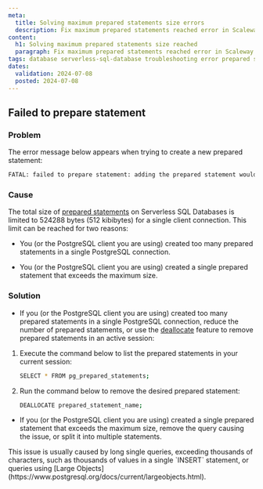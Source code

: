 ```yaml
---
meta:
  title: Solving maximum prepared statements size errors
  description: Fix maximum prepared statements reached error in Scaleway SQL databases.
content:
  h1: Solving maximum prepared statements size reached
  paragraph: Fix maximum prepared statements reached error in Scaleway SQL databases.
tags: database serverless-sql-database troubleshooting error prepared statement maximum size
dates:
  validation: 2024-07-08
  posted: 2024-07-08
---
```


## Failed to prepare statement

### Problem

The error message below appears when trying to create a new prepared statement:

```sh
FATAL: failed to prepare statement: adding the prepared statement would exceed the limit of 524288 bytes for client connection: maximum allowed size of prepared statements for connection reached (SQLSTATE 53400).
```

### Cause

The total size of [prepared statements](https://www.postgresql.org/docs/current/sql-prepare.html) on Serverless SQL Databases is limited to 524288 bytes (512 kibibytes) for a single client connection. This limit can be reached for two reasons:

- You (or the PostgreSQL client you are using) created too many prepared statements in a single PostgreSQL connection.

- You (or the PostgreSQL client you are using) created a single prepared statement that exceeds the maximum size.

### Solution

- If you (or the PostgreSQL client you are using) created too many prepared statements in a single PostgreSQL connection, reduce the number of prepared statements, or use the [deallocate](https://www.postgresql.org/docs/current/sql-deallocate.html) feature to remove prepared statements in an active session:

1. Execute the command below to list the prepared statements in your current session:
    ```sh
    SELECT * FROM pg_prepared_statements;
    ```

2. Run the command below to remove the desired prepared statement:

    ```sh
    DEALLOCATE prepared_statement_name;
    ```

- If you (or the PostgreSQL client you are using) created a single prepared statement that exceeds the maximum size, remove the query causing the issue, or split it into multiple statements.

<Message type="note">
This issue is usually caused by long single queries, exceeding thousands of characters, such as thousands of values in a single `INSERT` statement, or queries using [Large Objects](https://www.postgresql.org/docs/current/largeobjects.html).
</Message>